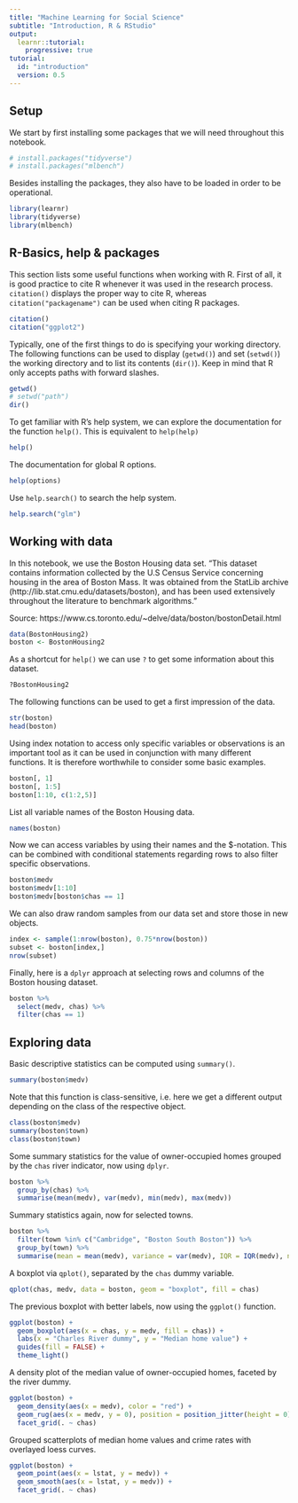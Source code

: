 ```yaml
---
title: "Machine Learning for Social Science"
subtitle: "Introduction, R & RStudio"
output: 
  learnr::tutorial:
    progressive: true
tutorial:
  id: "introduction"
  version: 0.5
---
```


## Setup

We start by first installing some packages that we will need throughout this notebook.

```r
# install.packages("tidyverse")
# install.packages("mlbench")
```

Besides installing the packages, they also have to be loaded in order to be operational.

```r
library(learnr)
library(tidyverse)
library(mlbench)
```

## R-Basics, help & packages

This section lists some useful functions when working with R. First of all, it is good practice to cite R whenever it was used in the research process. `citation()` displays the proper way to cite R, whereas `citation("packagename")` can be used when citing R packages.

```r
citation()
citation("ggplot2")
```

Typically, one of the first things to do is specifying your working directory. The following functions can be used to display (`getwd()`) and set (`setwd()`) the working directory and to list its contents (`dir()`). Keep in mind that R only accepts paths with forward slashes. 

```r
getwd()
# setwd("path")
dir()
```

To get familiar with R's help system, we can explore the documentation for the function `help()`. This is equivalent to `help(help)`

```r
help()
```

The documentation for global R options.

```r
help(options)
```

Use `help.search()` to search the help system.

```r
help.search("glm")
```

## Working with data

In this notebook, we use the Boston Housing data set. "This dataset contains information collected by the U.S Census Service concerning housing in the area of Boston Mass. It was obtained from the StatLib archive (http://lib.stat.cmu.edu/datasets/boston), and has been used extensively throughout the literature to benchmark algorithms."

Source: https://www.cs.toronto.edu/~delve/data/boston/bostonDetail.html

```r
data(BostonHousing2)
boston <- BostonHousing2
```

As a shortcut for `help()` we can use `?` to get some information about this dataset.

```r
?BostonHousing2
```

The following functions can be used to get a first impression of the data. 

```r
str(boston)
head(boston)
```

Using index notation to access only specific variables or observations is an important tool as it can be used in conjunction with many different functions. It is therefore worthwhile to consider some basic examples.

```r
boston[, 1]
boston[, 1:5]
boston[1:10, c(1:2,5)]
```

List all variable names of the Boston Housing data.

```r
names(boston)
```

Now we can access variables by using their names and the $-notation. This can be combined with conditional statements regarding rows to also filter specific observations.

```r
boston$medv
boston$medv[1:10]
boston$medv[boston$chas == 1]
```

We can also draw random samples from our data set and store those in new objects.

```r
index <- sample(1:nrow(boston), 0.75*nrow(boston))
subset <- boston[index,]
nrow(subset)
```

Finally, here is a `dplyr` approach at selecting rows and columns of the Boston housing dataset.

```r
boston %>%
  select(medv, chas) %>%
  filter(chas == 1)
```

## Exploring data

Basic descriptive statistics can be computed using `summary()`. 

```r
summary(boston$medv)
```

Note that this function is class-sensitive, i.e. here we get a different output depending on the class of the respective object.

```r
class(boston$medv)
summary(boston$town)
class(boston$town)
```

Some summary statistics for the value of owner-occupied homes grouped by the `chas` river indicator, now using `dplyr`.

```r
boston %>% 
  group_by(chas) %>%
  summarise(mean(medv), var(medv), min(medv), max(medv))
```

Summary statistics again, now for selected towns.

```r
boston %>% 
  filter(town %in% c("Cambridge", "Boston South Boston")) %>%
  group_by(town) %>%
  summarise(mean = mean(medv), variance = var(medv), IQR = IQR(medv), n = n())
```

A boxplot via `qplot()`, separated by the `chas` dummy variable.

```r
qplot(chas, medv, data = boston, geom = "boxplot", fill = chas)
```

The previous boxplot with better labels, now using the `ggplot()` function.

```r
ggplot(boston) +
  geom_boxplot(aes(x = chas, y = medv, fill = chas)) +
  labs(x = "Charles River dummy", y = "Median home value") +
  guides(fill = FALSE) +
  theme_light()
```

A density plot of the median value of owner-occupied homes, faceted by the river dummy.

```r
ggplot(boston) +
  geom_density(aes(x = medv), color = "red") +
  geom_rug(aes(x = medv, y = 0), position = position_jitter(height = 0)) +
  facet_grid(. ~ chas)
```

Grouped scatterplots of median home values and crime rates with overlayed loess curves.

```r
ggplot(boston) +
  geom_point(aes(x = lstat, y = medv)) +
  geom_smooth(aes(x = lstat, y = medv)) +
  facet_grid(. ~ chas)
```
